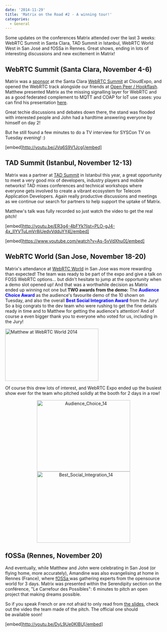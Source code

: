 ```yaml
---
date: '2014-11-29'
title: 'Matrix on the Road #2 - A winning tour!'
categories:
  - General
---
```


Some updates on the conferences Matrix attended over the last 3 weeks: WebRTC Summit in Santa Clara, TAD Summit in Istanbul, WebRTC World West in San José and fOSSa in Rennes. Great shows, ending in lots of interesting discussions and new excitement in Matrix!
<h2>WebRTC Summit (Santa Clara, November 4-6)</h2>
Matrix was a <a href="http://cloudcomputing.sys-con.com/node/3242708">sponsor</a> at the Santa Clara <a href="http://webrtcsummit.net/">WebRTC Summit</a> at CloudExpo, and opened the WebRTC track alongside our friends at <a href="http://www.openpeer.org">Open Peer / Hookflash</a>. Matthew presented Matrix as the missing signalling layer for WebRTC and as a good federated complement to MQTT and COAP for IoT use cases: you can find his presentation <a href="http://matrix.org/blog/wp-content/uploads/2014/11/2014-11-03-Matrix_Missing-Link_IOT.pdf">here</a>.

Great techie discussions and debates down there, the stand was flooded with interested people and John had a hardtime answering everyone by himself on day 2!

But he still found a few minutes to do a TV interview for SYSCon TV on Tuesday evening! :)

[embed]http://youtu.be/JVq6S9V1Jcg[/embed]
<h2>TAD Summit (Istanbul, November 12-13)</h2>
Matrix was a partner at <a href="http://tadsummit.com/2014/">TAD Summit</a> in Istanbul this year, a great opportunity to meet a very good mix of developers, industry players and mobile networks! TAD mixes conferences and technical workshops where everyone gets involved to create a vibrant ecosystem for Telecom Application Developers. Again really productive discussions and meetings as we continue our search for partners to help support the uptake of Matrix.

Matthew's talk was fully recorded so just watch the video to get the real pitch!

[embed]http://youtu.be/ER3g4-4bFYk?list=PLO-gJ4-4x_IIYVTuLmVr8iUedvVdduYY4[/embed]

[embed]https://www.youtube.com/watch?v=As-5vVdXhu0[/embed]
<h2>WebRTC World (San Jose, November 18-20)</h2>
Matrix's attendance at <a href="http://www.webrtcworld.com/conference/west/default.aspx">WebRTC World</a> in San Jose was more rewarding than expected! The team was ready to be part of the expo and give a talk on FOSS WebRTC options... but didn't hesitate to jump at the opportunity when a demo slot opened up! And that was a worthwhile decision as Matrix ended up winning not one but<strong> TWO awards from the demo:</strong> The <span style="color: #0000ff;"><strong>Audience Choice Award</strong></span> as the audience's favourite demo of the 10 shown on Tuesday, and also the overall <span style="color: #0000ff;"><strong>Best Social Integration Award</strong> </span>from the Jury! So a big congrats to the dev team who were rushing to get the fine details ready in time and to Matthew for getting the audience's attention! And of course a even bigger thank you to everyone who voted for us, including in the Jury!

<a href="http://matrix.org/blog/wp-content/uploads/2014/11/sj.jpg"><img class="aligncenter size-medium wp-image-239" src="http://matrix.org/blog/wp-content/uploads/2014/11/sj-300x168.jpg" alt="Matthew at WebRTC World 2014" width="300" height="168" /></a>

Of course this drew lots of interest, and WebRTC Expo ended up the busiest show ever for the team who pitched solidly at the booth for 2 days in a row!
<div style="text-align: center;"><a href="http://matrix.org/blog/wp-content/uploads/2014/11/Audience_Choice_14.png"><img class="size-full wp-image-240" style="box-shadow: none ! important;" src="http://matrix.org/blog/wp-content/uploads/2014/11/Audience_Choice_14.png" alt="Audience_Choice_14" width="300" height="229" /></a> <a href="http://matrix.org/blog/wp-content/uploads/2014/11/Best_Social_Integration_14.png"><img class="size-medium wp-image-241" style="box-shadow: none ! important;" src="http://matrix.org/blog/wp-content/uploads/2014/11/Best_Social_Integration_14.png" alt="Best_Social_Integration_14" width="300" height="229" /></a></div>
<h2>fOSSa (Rennes, November 20)</h2>
And eventually, while Matthew and John were celebrating in San José (or flying home, more accurately), Amandine was also evangelising at home in Rennes (France), where <a href="https://fossa.inria.fr/">fOSSa </a>was gathering experts from the opensource world for 3 days. Matrix was presented within the Serendipity section on the conférence, "Le Carrefour des Possibles": 6 minutes to pitch an open project that making dreams possible.

So if you speak French or are not afraid to only read from <a href="http://matrix.org/blog/wp-content/uploads/2014/11/2014-11-17.2-Matrix.pdf">the slides</a>, check out the video the team made of the pitch. The official one should be available soon!

[embed]http://youtu.be/DyL9Ue0KlBU[/embed]